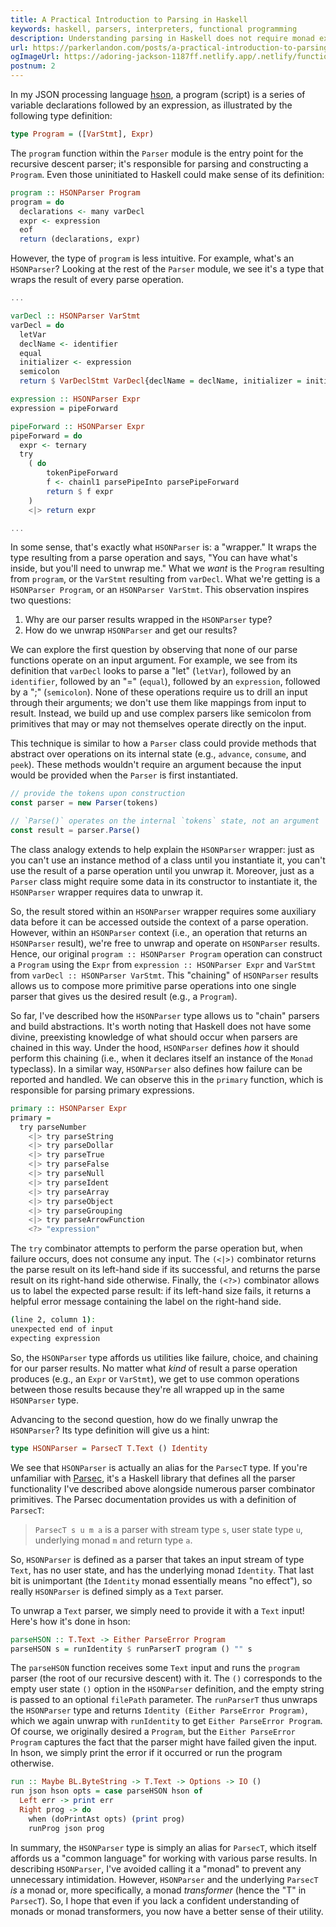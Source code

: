 ```yaml
---
title: A Practical Introduction to Parsing in Haskell
keywords: haskell, parsers, interpreters, functional programming
description: Understanding parsing in Haskell does not require monad expertise! I briefly demonstrate the use of parser combinators in hson and provide practical descriptions and analogies for the Parser monad.
url: https://parkerlandon.com/posts/a-practical-introduction-to-parsing-in-haskell
ogImageUrl: https://adoring-jackson-1187ff.netlify.app/.netlify/functions/gen-opengraph-image?title=A%20Practical%20Introduction%20to%20Parsing%20in%20Haskell&tags=haskell,functional%20programming
postnum: 2
---
```


In my JSON processing language [hson](https://github.com/ParkerGits/hson), a program (script) is a series of variable declarations followed by an expression, as illustrated by the following type definition:

```haskell
type Program = ([VarStmt], Expr)
```

The `program` function within the `Parser` module is the entry point for the recursive descent parser; it's responsible for parsing and constructing a `Program`. Even those uninitiated to Haskell could make sense of its definition:

```haskell
program :: HSONParser Program
program = do
  declarations <- many varDecl
  expr <- expression
  eof
  return (declarations, expr)
```

However, the type of `program` is less intuitive. For example, what's an `HSONParser`? Looking at the rest of the `Parser` module, we see it's a type that wraps the result of every parse operation.

```haskell
...

varDecl :: HSONParser VarStmt
varDecl = do
  letVar
  declName <- identifier
  equal
  initializer <- expression
  semicolon
  return $ VarDeclStmt VarDecl{declName = declName, initializer = initializer}

expression :: HSONParser Expr
expression = pipeForward

pipeForward :: HSONParser Expr
pipeForward = do
  expr <- ternary
  try
    ( do
        tokenPipeForward
        f <- chainl1 parsePipeInto parsePipeForward
        return $ f expr
    )
    <|> return expr

...
```

In some sense, that's exactly what `HSONParser` is: a "wrapper." It wraps the type resulting from a parse operation and says, "You can have what's inside, but you'll need to unwrap me." What we _want_ is the `Program` resulting from `program`, or the `VarStmt` resulting from `varDecl`. What we're getting is a `HSONParser Program`, or an `HSONParser VarStmt`. This observation inspires two questions:

1. Why are our parser results wrapped in the `HSONParser` type?
2. How do we unwrap `HSONParser` and get our results?

We can explore the first question by observing that none of our parse functions operate on an input argument. For example, we see from its definition that `varDecl` looks to parse a "let" (`letVar`), followed by an `identifier`, followed by an "=" (`equal`), followed by an `expression`, followed by a ";" (`semicolon`). None of these operations require us to drill an input through their arguments; we don't use them like mappings from input to result. Instead, we build up and use complex parsers like semicolon from primitives that may or may not themselves operate directly on the input.

This technique is similar to how a `Parser` class could provide methods that abstract over operations on its internal state (e.g., `advance`, `consume`, and `peek`). These methods wouldn't require an argument because the input would be provided when the `Parser` is first instantiated.

```ts
// provide the tokens upon construction
const parser = new Parser(tokens)

// `Parse()` operates on the internal `tokens` state, not an argument
const result = parser.Parse()
```

The class analogy extends to help explain the `HSONParser` wrapper: just as you can't use an instance method of a class until you instantiate it, you can't use the result of a parse operation until you unwrap it. Moreover, just as a `Parser` class might require some data in its constructor to instantiate it, the `HSONParser` wrapper requires data to unwrap it.

So, the result stored within an `HSONParser` wrapper requires some auxiliary data before it can be accessed outside the context of a parse operation. However, within an `HSONParser` context (i.e., an operation that returns an `HSONParser` result), we're free to unwrap and operate on `HSONParser` results. Hence, our original `program :: HSONParser Program` operation can construct a `Program` using the `Expr` from `expression :: HSONParser Expr` and  `VarStmt` from `varDecl :: HSONParser VarStmt`. This "chaining" of `HSONParser` results allows us to compose more primitive parse operations into one single parser that gives us the desired result (e.g., a `Program`).

So far, I've described how the `HSONParser` type allows us to "chain" parsers and build abstractions. It's worth noting that Haskell does not have some divine, preexisting knowledge of what should occur when parsers are chained in this way. Under the hood, `HSONParser` defines _how_ it should perform this chaining (i.e., when it declares itself an instance of the `Monad` typeclass). In a similar way, `HSONParser` also defines how failure can be reported and handled. We can observe this in the `primary` function, which is responsible for parsing primary expressions.

```haskell
primary :: HSONParser Expr
primary =
  try parseNumber
    <|> try parseString
    <|> try parseDollar
    <|> try parseTrue
    <|> try parseFalse
    <|> try parseNull
    <|> try parseIdent
    <|> try parseArray
    <|> try parseObject
    <|> try parseGrouping
    <|> try parseArrowFunction
    <?> "expression"
```

The `try` combinator attempts to perform the parse operation but, when failure occurs, does not consume any input. The `(<|>)` combinator returns the parse result on its left-hand side if its successful, and returns the parse result on its right-hand side otherwise. Finally, the `(<?>)` combinator allows us to label the expected parse result: if its left-hand size fails, it returns a helpful error message containing the label on the right-hand side.

```zsh
(line 2, column 1):
unexpected end of input
expecting expression
```

So, the `HSONParser` type affords us utilities like failure, choice, and chaining for our parser results. No matter what _kind_ of result a parse operation produces (e.g., an `Expr` or `VarStmt`), we get to use common operations between those results because they're all wrapped up in the same `HSONParser` type.

Advancing to the second question, how do we finally unwrap the `HSONParser`? Its type definition will give us a hint:

```haskell
type HSONParser = ParsecT T.Text () Identity
```

We see that `HSONParser` is actually an alias for the `ParsecT` type. If you're unfamiliar with [Parsec](https://hackage.haskell.org/package/parsec-3.1.17.0/docs/Text-Parsec.html), it's a Haskell library that defines all the parser functionality I've described above alongside numerous parser combinator primitives. The Parsec documentation provides us with a definition of `ParsecT`:

> `ParsecT s u m a` is a parser with stream type `s`, user state type `u`, underlying monad `m` and return type `a`.

So, `HSONParser` is defined as a parser that takes an input stream of type `Text`, has no user state, and has the underlying monad `Identity`. That last bit is unimportant (the `Identity` monad essentially means "no effect"), so really `HSONParser` is defined simply as a `Text` parser.

To unwrap a `Text` parser, we simply need to provide it with a `Text` input! Here's how it's done in hson:

```haskell
parseHSON :: T.Text -> Either ParseError Program
parseHSON s = runIdentity $ runParserT program () "" s
```

The `parseHSON` function receives some `Text` input and runs the `program` parser (the root of our recursive descent) with it. The `()` corresponds to the empty user state `()` option in the `HSONParser` definition, and the empty string is passed to an optional `filePath` parameter. The `runParserT` thus unwraps the `HSONParser` type and returns `Identity (Either ParseError Program)`, which we again unwrap with `runIdentity` to get `Either ParseError Program`. Of course, we originally desired a `Program`, but the `Either ParseError Program` captures the fact that the parser might have failed given the input. In hson, we simply print the error if it occurred or run the program otherwise.

```haskell
run :: Maybe BL.ByteString -> T.Text -> Options -> IO ()
run json hson opts = case parseHSON hson of
  Left err -> print err
  Right prog -> do
    when (doPrintAst opts) (print prog)
    runProg json prog
```

In summary, the `HSONParser` type is simply an alias for `ParsecT`, which itself affords us a "common language" for working with various parse results. In describing `HSONParser`, I've avoided calling it a "monad" to prevent any unnecessary intimidation. However, `HSONParser` and the underlying `ParsecT` _is_ a monad or, more specifically, a monad _transformer_ (hence the "T" in `ParsecT`). So, I hope that even if you lack a confident understanding of monads or monad transformers, you now have a better sense of their utility.

